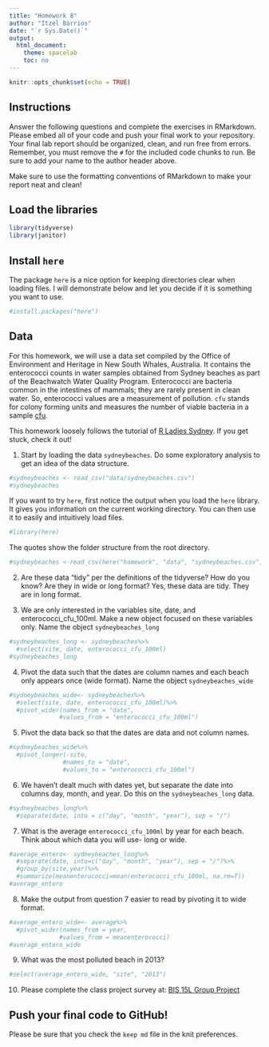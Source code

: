 ---
title: "Homework 8"
author: "Itzel Barrios"
date: "`r Sys.Date()`"
output:
  html_document:
    theme: spacelab
    toc: no
---

```{r setup, include=FALSE}
knitr::opts_chunk$set(echo = TRUE)
```

## Instructions
Answer the following questions and complete the exercises in RMarkdown. Please embed all of your code and push your final work to your repository. Your final lab report should be organized, clean, and run free from errors. Remember, you must remove the `#` for the included code chunks to run. Be sure to add your name to the author header above.  

Make sure to use the formatting conventions of RMarkdown to make your report neat and clean!  

## Load the libraries
```{r message=FALSE, warning=FALSE}
library(tidyverse)
library(janitor)
``` 

## Install `here`
The package `here` is a nice option for keeping directories clear when loading files. I will demonstrate below and let you decide if it is something you want to use.  
```{r}
#install.packages("here")
```

## Data
For this homework, we will use a data set compiled by the Office of Environment and Heritage in New South Whales, Australia. It contains the enterococci counts in water samples obtained from Sydney beaches as part of the Beachwatch Water Quality Program. Enterococci are bacteria common in the intestines of mammals; they are rarely present in clean water. So, enterococci values are a measurement of pollution. `cfu` stands for colony forming units and measures the number of viable bacteria in a sample [cfu](https://en.wikipedia.org/wiki/Colony-forming_unit).   

This homework loosely follows the tutorial of [R Ladies Sydney](https://rladiessydney.org/). If you get stuck, check it out!  

1. Start by loading the data `sydneybeaches`. Do some exploratory analysis to get an idea of the data structure.
```{r}
#sydneybeaches <- read_csv("data/sydneybeaches.csv")
#sydneybeaches
```

If you want to try `here`, first notice the output when you load the `here` library. It gives you information on the current working directory. You can then use it to easily and intuitively load files.
```{r}
#library(here)
```

The quotes show the folder structure from the root directory.
```{r}
#sydneybeaches <-read_csv(here("homework", "data", "sydneybeaches.csv")) %>% clean_names()
```

2. Are these data "tidy" per the definitions of the tidyverse? How do you know? Are they in wide or long format?
Yes, these data are tidy. They are in long format.

3. We are only interested in the variables site, date, and enterococci_cfu_100ml. Make a new object focused on these variables only. Name the object `sydneybeaches_long`
```{r}
#sydneybeaches_long <- sydneybeaches%>%
  #select(site, date, enterococci_cfu_100ml)
#sydneybeaches_long
```

4. Pivot the data such that the dates are column names and each beach only appears once (wide format). Name the object `sydneybeaches_wide`
```{r}
#sydneybeaches_wide<- sydneybeaches%>%
  #select(site, date, enterococci_cfu_100ml)%>%
  #pivot_wider(names_from = "date",
              #values_from = "enterococci_cfu_100ml")
```

5. Pivot the data back so that the dates are data and not column names.
```{r}
#sydneybeaches_wide%>%
  #pivot_longer(-site,
               #names_to = "date",
               #values_to = "enterococci_cfu_100ml")
```

6. We haven't dealt much with dates yet, but separate the date into columns day, month, and year. Do this on the `sydneybeaches_long` data.
```{r}
#sydneybeaches_long%>%
  #separate(date, into = c("day", "month", "year"), sep = "/")
```

7. What is the average `enterococci_cfu_100ml` by year for each beach. Think about which data you will use- long or wide.
```{r}
#average_entero<- sydneybeaches_long%>%
  #separate(date, into=c("day", "month", "year"), sep = "/")%>%
  #group_by(site,year)%>%
  #summarize(meanenterococci=mean(enterococci_cfu_100ml, na.rm=T))
#average_entero
```

8. Make the output from question 7 easier to read by pivoting it to wide format.
```{r}
#average_entero_wide<- average%>%
  #pivot_wider(names_from = year,
              #values_from = meanenterococci)
#average_entero_wide
```

9. What was the most polluted beach in 2013?
```{r}
#select(average_entero_wide, "site", "2013")
```

10. Please complete the class project survey at: [BIS 15L Group Project](https://forms.gle/H2j69Z3ZtbLH3efW6)

## Push your final code to GitHub!
Please be sure that you check the `keep md` file in the knit preferences.   
